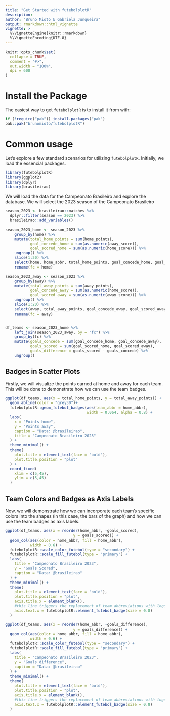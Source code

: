 ```yaml
---
title: "Get Started with futebolplotR"
description:
author: "Bruno Mioto & Gabriela Junqueira"
output: rmarkdown::html_vignette
vignette: >
  %\VignetteEngine{knitr::rmarkdown}
  %\VignetteEncoding{UTF-8}
---
```


```r
knitr::opts_chunk$set(
  collapse = TRUE,
  comment = "#>",
  out.width = "100%",
  dpi = 600
)
```

<!-- # fazer uma intro -->

# Install the Package

The easiest way to get `futebolplotR` is to install it from with:

```r
if (!require("pak")) install.packages("pak")
pak::pak("brunomioto/futebolplotR")
```

# Common usage

Let's explore a few standard scenarios for utilizing `futebolplotR`.
Initially, we load the essencial packages.


```r
library(futebolplotR)
library(ggplot2)
library(dplyr)
library(brasileirao)
```

We will load the data for the Campeonato Brasileiro and explore the database.
We will select the 2023 season of the Campeonato Brasileiro


```r
season_2023 <- brasileirao::matches %>%
  dplyr::filter(season == 2023) %>%
  brasileirao::add_variables()

season_2023_home <- season_2023 %>%
    group_by(home) %>%
    mutate(total_home_points = sum(home_points),
           goal_concede_home = sum(as.numeric(away_score)),
           goal_scored_home = sum(as.numeric(home_score))) %>%
    ungroup() %>%
    slice(1:20) %>%
    select(home, home_abbr, total_home_points, goal_concede_home, goal_scored_home) %>%
    rename(fc = home)

season_2023_away <- season_2023 %>%
    group_by(away) %>%
    mutate(total_away_points = sum(away_points),
           goal_concede_away = sum(as.numeric(home_score)),
           goal_scored_away = sum(as.numeric(away_score))) %>%
    ungroup() %>%
    slice(1:20) %>%
    select(away, total_away_points, goal_concede_away, goal_scored_away) %>%
    rename(fc = away)


df_teams <- season_2023_home %>%
    left_join(season_2023_away, by = "fc") %>%
    group_by(fc) %>%
    mutate(goals_concede = sum(goal_concede_home, goal_concede_away),
           goals_scored = sum(goal_scored_home, goal_scored_away),
           goals_difference = goals_scored - goals_concede) %>%
    ungroup()
```

## Badges in Scatter Plots

Firstly, we will visualize the points earned at home and away for each team.
This will be done to demonstrate how we can use the team badges.

```r
ggplot(df_teams, aes(x = total_home_points, y = total_away_points)) +
  geom_abline(color = "grey30")+
  futebolplotR::geom_futebol_badges(aes(team_abbr = home_abbr),
                                    width = 0.064, alpha = 0.8) +
  labs(
    x = "Points home",
    y = "Points away",
    caption = "Data: @brasileirao",
    title = "Campeonato Brasileiro 2023"
  ) +
  theme_minimal() +
  theme(
    plot.title = element_text(face = "bold"),
    plot.title.position = "plot"
  ) +
  coord_fixed(
    xlim = c(5,45),
    ylim = c(5,45)
  )
```

## Team Colors and Badges as Axis Labels

Now, we will demonstrate how we can incorporate each team's specific colors into the shapes (in this case, the bars of the graph) and how we can use the team badges as axis labels.

```r
ggplot(df_teams, aes(x = reorder(home_abbr, -goals_scored),
                              y = goals_scored)) +
  geom_col(aes(color = home_abbr, fill = home_abbr),
           width = 0.6) +
  futebolplotR::scale_color_futebol(type = "secondary") +
  futebolplotR::scale_fill_futebol(type = "primary") +
  labs(
    title = "Campeonato Brasileiro 2023",
    y = "Goals Scored",
    caption = "Data: @brasileirao"
  ) +
  theme_minimal() +
  theme(
    plot.title = element_text(face = "bold"),
    plot.title.position = "plot",
    axis.title.x = element_blank(),
    #this line triggers the replacement of team abbreviations with logos
    axis.text.x = futebolplotR::element_futebol_badge(size = 0.8)
  )
```

```r
ggplot(df_teams, aes(x = reorder(home_abbr, -goals_difference),
                              y = goals_difference)) +
  geom_col(aes(color = home_abbr, fill = home_abbr),
           width = 0.6) +
  futebolplotR::scale_color_futebol(type = "secondary") +
  futebolplotR::scale_fill_futebol(type = "primary") +
  labs(
    title = "Campeonato Brasileiro 2023",
    y = "Goals difference",
    caption = "Data: @brasileirao"
  ) +
  theme_minimal() +
  theme(
    plot.title = element_text(face = "bold"),
    plot.title.position = "plot",
    axis.title.x = element_blank(),
    #this line triggers the replacement of team abbreviations with logos
    axis.text.x = futebolplotR::element_futebol_badge(size = 0.8)
  )
```
